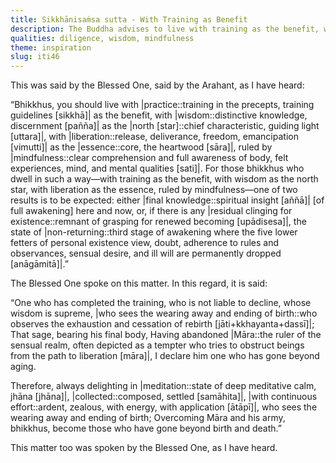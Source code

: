 ```yaml
---
title: Sikkhānisaṁsa sutta - With Training as Benefit
description: The Buddha advises to live with training as the benefit, wisdom as the north star, liberation as the essence, ruled by mindfulness.
qualities: diligence, wisdom, mindfulness
theme: inspiration
slug: iti46
---
```


This was said by the Blessed One, said by the Arahant, as I have heard:

“Bhikkhus, you should live with |practice::training in the precepts, training guidelines [sikkhā]| as the benefit, with |wisdom::distinctive knowledge, discernment [pañña]| as the |north [star]::chief characteristic, guiding light [uttara]|, with |liberation::release, deliverance, freedom, emancipation [vimutti]| as the |essence::core, the heartwood [sāra]|, ruled by |mindfulness::clear comprehension and full awareness of body, felt experiences, mind, and mental qualities [sati]|. For those bhikkhus who dwell in such a way—with training as the benefit, with wisdom as the north star, with liberation as the essence, ruled by mindfulness—one of two results is to be expected: either |final knowledge::spiritual insight [aññā]| [of full awakening] here and now, or, if there is any |residual clinging for existence::remnant of grasping for renewed becoming [upādisesa]|, the state of |non-returning::third stage of awakening where the five lower fetters of personal existence view, doubt, adherence to rules and observances, sensual desire, and ill will are permanently dropped [anāgāmitā]|.”

The Blessed One spoke on this matter. In this regard, it is said:

“One who has completed the training, who is not liable to decline,
whose wisdom is supreme, |who sees the wearing away and ending of birth::who observes the exhaustion and cessation of rebirth [jāti+kkhayanta+dassī]|;
That sage, bearing his final body,
Having abandoned |Māra::the ruler of the sensual realm, often depicted as a tempter who tries to obstruct beings from the path to liberation [māra]|, I declare him one who has gone beyond aging.

Therefore, always delighting in |meditation::state of deep meditative calm, jhāna [jhāna]|, |collected::composed, settled [samāhita]|,
|with continuous effort::ardent, zealous, with energy, with application [ātāpī]|, who sees the wearing away and ending of birth;
Overcoming Māra and his army,
bhikkhus, become those who have gone beyond birth and death.”

This matter too was spoken by the Blessed One, as I have heard.